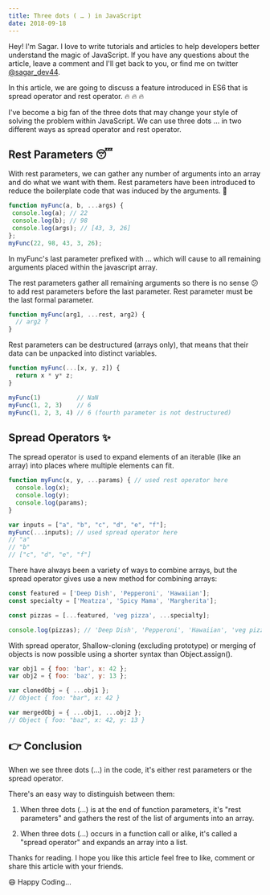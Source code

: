 ```yaml
---
title: Three dots ( … ) in JavaScript
date: 2018-09-18
---
```


Hey! I'm Sagar. I love to write tutorials and articles to help developers better understand the magic of JavaScript. If you have any questions about the article, leave a comment and I'll get back to you, or find me on twitter [@sagar_dev44](https://twitter.com/sagar_dev44).

In this article, we are going to discuss a feature introduced in ES6 that is spread operator and rest operator. 🔥 🔥 🔥

I've become a big fan of the three dots that may change your style of solving the problem within JavaScript. We can use three dots … in two different ways as spread operator and rest operator.

## Rest Parameters 😴
With rest parameters, we can gather any number of arguments into an array and do what we want with them. Rest parameters have been introduced to reduce the boilerplate code that was induced by the arguments. 🙌

```javascript
function myFunc(a, b, ...args) {
 console.log(a); // 22
 console.log(b); // 98
 console.log(args); // [43, 3, 26]
};
myFunc(22, 98, 43, 3, 26);
```

In myFunc's last parameter prefixed with … which will cause to all remaining arguments placed within the javascript array.

The rest parameters gather all remaining arguments so there is no sense 😕 to add rest parameters before the last parameter. Rest parameter must be the last formal parameter.

```javascript
function myFunc(arg1, ...rest, arg2) {
  // arg2 ?
}
```

Rest parameters can be destructured (arrays only), that means that their data can be unpacked into distinct variables.

```javascript
function myFunc(...[x, y, z]) {
  return x * y* z;
}

myFunc(1)          // NaN
myFunc(1, 2, 3)    // 6
myFunc(1, 2, 3, 4) // 6 (fourth parameter is not destructured)
```

## Spread Operators ✨

The spread operator is used to expand elements of an iterable (like an array) into places where multiple elements can fit.

```javascript
function myFunc(x, y, ...params) { // used rest operator here
  console.log(x);
  console.log(y);
  console.log(params);
}

var inputs = ["a", "b", "c", "d", "e", "f"];
myFunc(...inputs); // used spread operator here
// "a"
// "b"
// ["c", "d", "e", "f"]
```

There have always been a variety of ways to combine arrays, but the spread operator gives use a new method for combining arrays:

```javascript
const featured = ['Deep Dish', 'Pepperoni', 'Hawaiian'];
const specialty = ['Meatzza', 'Spicy Mama', 'Margherita'];

const pizzas = [...featured, 'veg pizza', ...specialty];

console.log(pizzas); // 'Deep Dish', 'Pepperoni', 'Hawaiian', 'veg pizza', 'Meatzza', 'Spicy Mama', 'Margherita'
```

With spread operator, Shallow-cloning (excluding prototype) or merging of objects is now possible using a shorter syntax than Object.assign().

```javascript
var obj1 = { foo: 'bar', x: 42 };
var obj2 = { foo: 'baz', y: 13 };

var clonedObj = { ...obj1 };
// Object { foo: "bar", x: 42 }

var mergedObj = { ...obj1, ...obj2 };
// Object { foo: "baz", x: 42, y: 13 }
```

## 👉 Conclusion

When we see three dots (…) in the code, it's either rest parameters or the spread operator.

There's an easy way to distinguish between them:

1. When three dots (…) is at the end of function parameters, it's "rest parameters" and gathers the rest of the list of arguments into an array.

2. When three dots (…) occurs in a function call or alike, it's called a "spread operator" and expands an array into a list.

Thanks for reading. I hope you like this article feel free to like, comment or share this article with your friends.

😄 Happy Coding…

